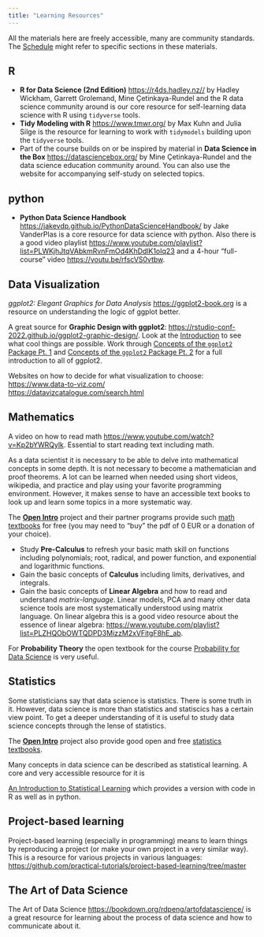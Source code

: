 ```yaml
---
title: "Learning Resources"
---
```


<!-- LITERATURE / READING LIST -->
<!-- Please describe required texts, computer software, and module materials and their cost estimates (if applicable). You may also provide advice on cost-effective means of obtaining module materials, such as through the library or other open-source materials.  -->

All the materials here are freely accessible, many are community standards. The [Schedule](schedule.qmd) might refer to specific sections in these materials. 

## R

- **R for Data Science (2nd Edition)** <https://r4ds.hadley.nz//> by Hadley Wickham, Garrett Grolemand, Mine Çetinkaya-Rundel and the R data science community around is our core resource for self-learning data science with R using `tidyverse` tools. 
- **Tidy Modeling with R** <https://www.tmwr.org/> by Max Kuhn and Julia Silge is the resource for learning to work with `tidymodels` building upon the `tidyverse` tools.
- Part of the course builds on or be inspired by material in **Data Science in the Box** <https://datasciencebox.org/> by Mine Çetinkaya-Rundel and the data science education community around. You can also use the website for accompanying self-study on selected topics. 

## python

- **Python Data Science Handbook** <https://jakevdp.github.io/PythonDataScienceHandbook/> by Jake VanderPlas is a core resource for data science with python. Also there is a good video playlist <https://www.youtube.com/playlist?list=PLWKjhJtqVAbkmRvnFmOd4KhDdlK1oIq23> and a 4-hour "full-course" video <https://youtu.be/rfscVS0vtbw>.

## Data Visualization

*ggplot2: Elegant Graphics for Data Analysis* <https://ggplot2-book.org> is a resource on understanding the logic of ggplot better. 

A great source for **Graphic Design with ggplot2**: <https://rstudio-conf-2022.github.io/ggplot2-graphic-design/>.
Look at the [Introduction](https://rstudio-conf-2022.github.io/ggplot2-graphic-design/modules/d1-01_introduction.html) to see what cool things are possible. Work through 
[Concepts of the `ggplot2` Package Pt. 1](https://rstudio-conf-2022.github.io/ggplot2-graphic-design/modules/d1-02_concepts_pt1.html) and [Concepts of the `ggplot2` Package Pt. 2](https://rstudio-conf-2022.github.io/ggplot2-graphic-design/modules/d1-05_concepts_pt2.html) for a full introduction to all of ggplot2. 

Websites on how to decide for what visualization to choose:   
<https://www.data-to-viz.com/>   
<https://datavizcatalogue.com/search.html>

## Mathematics

A video on how to read math <https://www.youtube.com/watch?v=Kp2bYWRQylk>. Essential to start reading text including math.

As a data scientist it is necessary to be able to delve into mathematical concepts in some depth. It is not necessary to become a mathematician and proof theorems. A lot can be learned when needed using short videos, wikipedia, and practice and play using your favorite programming environment. However, it makes sense to have an accessible text books to look up and learn some topics in a more systematic way. 

The [**Open Intro**](https://www.openintro.org/) project and their partner programs provide such [math textbooks](https://www.openintro.org/book/math/) for free (you may need to "buy" the pdf of 0 EUR or a donation of your choice). 

- Study **Pre-Calculus** to refresh your basic math skill on functions including polynomials; root, radical, and power function, and exponential and logarithmic functions.
- Gain the basic concepts of **Calculus** including limits, derivatives, and integrals.
- Gain the basic concepts of **Linear Algebra** and how to read and understand *matrix-language*. Linear models, PCA and many other data science tools are most systematically understood using matrix language. On linear algebra this is a good video resource about the essence of linear algebra: <https://www.youtube.com/playlist?list=PLZHQObOWTQDPD3MizzM2xVFitgF8hE_ab>.

For **Probability Theory** the open textbook for the course [Probability for Data Science](https://www.openintro.org/book/stat/) is very useful. 


## Statistics 

Some statisticians say that data science is statistics. There is some truth in it. However, data science is more than statistics and statiscics has a certain view point. To get a deeper understanding of it is useful to study data science concepts through the lense of statistics.

The [**Open Intro**](https://www.openintro.org/) project also provide good open and free [statistics  textbooks](https://www.openintro.org/book/stat/). 

Many concepts in data science can be described as statistical learning. A core and very accessible resource for it is 

[An Introduction to Statistical Learning](https://www.statlearning.com/) which provides a version with code in R as well as in python. 


## Project-based learning

Project-based learning (especially in programming) means to learn things by reproducing a project (or make your own project in a very similar way). This is a resource for various projects in various languages: <https://github.com/practical-tutorials/project-based-learning/tree/master>

## The Art of Data Science

The Art of Data Science <https://bookdown.org/rdpeng/artofdatascience/> is a great resource for learning about the process of data science and how to communicate about it.